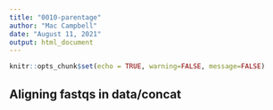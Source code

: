 ```yaml
---
title: "0010-parentage"
author: "Mac Campbell"
date: "August 11, 2021"
output: html_document
---
```


```r
knitr::opts_chunk$set(echo = TRUE, warning=FALSE, message=FALSE)
```

## Aligning fastqs in data/concat

